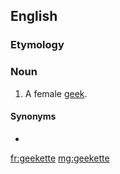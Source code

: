 ==English==

===Etymology===
{{suffix|geek|ette|lang=en}}

===Noun===
{{en-noun}}

# A female [[geek]].

====Synonyms====
* {{l|en|nerdette}}

[[fr:geekette]]
[[mg:geekette]]